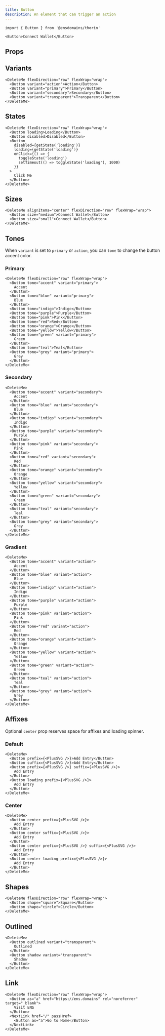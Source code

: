 ```yaml
---
title: Button
description: An element that can trigger an action
---
```


```tsx
import { Button } from '@ensdomains/thorin'
```

```tsx expand=true live=true
<Button>Connect Wallet</Button>
```

## Props

<PropsTable sourceLink={sourceLink} types={types} />

## Variants

```tsx live=true
<DeleteMe flexDirection="row" flexWrap="wrap">
  <Button variant="action">Action</Button>
  <Button variant="primary">Primary</Button>
  <Button variant="secondary">Secondary</Button>
  <Button variant="transparent">Transparent</Button>
</DeleteMe>
```

## States

```tsx live=true
<DeleteMe flexDirection="row" flexWrap="wrap">
  <Button loading>Loading</Button>
  <Button disabled>Disabled</Button>
  <Button
    disabled={getState('loading')}
    loading={getState('loading')}
    onClick={() => {
      toggleState('loading')
      setTimeout(() => toggleState('loading'), 1000)
    }}
  >
    Click Me
  </Button>
</DeleteMe>
```

## Sizes

```tsx live=true
<DeleteMe alignItems="center" flexDirection="row" flexWrap="wrap">
  <Button size="medium">Connect Wallet</Button>
  <Button size="small">Connect Wallet</Button>
</DeleteMe>
```

## Tones

When `variant` is set to `primary` or `action`, you can `tone` to change the button accent color.

### Primary

```tsx live=true
<DeleteMe flexDirection="row" flexWrap="wrap">
  <Button tone="accent" variant="primary">
    Accent
  </Button>
  <Button tone="blue" variant="primary">
    Blue
  </Button>
  <Button tone="indigo">Indigo</Button>
  <Button tone="purple">Purple</Button>
  <Button tone="pink">Pink</Button>
  <Button tone="red">Red</Button>
  <Button tone="orange">Orange</Button>
  <Button tone="yellow">Yellow</Button>
  <Button tone="green" variant="primary">
    Green
  </Button>
  <Button tone="teal">Teal</Button>
  <Button tone="grey" variant="primary">
    Grey
  </Button>
</DeleteMe>
```

### Secondary

```tsx live=true
<DeleteMe>
  <Button tone="accent" variant="secondary">
    Accent
  </Button>
  <Button tone="blue" variant="secondary">
    Blue
  </Button>
  <Button tone="indigo" variant="secondary">
    Indigo
  </Button>
  <Button tone="purple" variant="secondary">
    Purple
  </Button>
  <Button tone="pink" variant="secondary">
    Pink
  </Button>
  <Button tone="red" variant="secondary">
    Red
  </Button>
  <Button tone="orange" variant="secondary">
    Orange
  </Button>
  <Button tone="yellow" variant="secondary">
    Yellow
  </Button>
  <Button tone="green" variant="secondary">
    Green
  </Button>
  <Button tone="teal" variant="secondary">
    Teal
  </Button>
  <Button tone="grey" variant="secondary">
    Grey
  </Button>
</DeleteMe>
```

### Gradient

```tsx live=true
<DeleteMe>
  <Button tone="accent" variant="action">
    Accent
  </Button>
  <Button tone="blue" variant="action">
    Blue
  </Button>
  <Button tone="indigo" variant="action">
    Indigo
  </Button>
  <Button tone="purple" variant="action">
    Purple
  </Button>
  <Button tone="pink" variant="action">
    Pink
  </Button>
  <Button tone="red" variant="action">
    Red
  </Button>
  <Button tone="orange" variant="action">
    Orange
  </Button>
  <Button tone="yellow" variant="action">
    Yellow
  </Button>
  <Button tone="green" variant="action">
    Green
  </Button>
  <Button tone="teal" variant="action">
    Teal
  </Button>
  <Button tone="grey" variant="action">
    Grey
  </Button>
</DeleteMe>
```

## Affixes

Optional `center` prop reserves space for affixes and loading spinner.

### Default

```tsx live=true
<DeleteMe>
  <Button prefix={<PlusSVG />}>Add Entry</Button>
  <Button suffix={<PlusSVG />}>Add Entry</Button>
  <Button prefix={<PlusSVG />} suffix={<PlusSVG />}>
    Add Entry
  </Button>
  <Button loading prefix={<PlusSVG />}>
    Add Entry
  </Button>
</DeleteMe>
```

### Center

```tsx live=true
<DeleteMe>
  <Button center prefix={<PlusSVG />}>
    Add Entry
  </Button>
  <Button center suffix={<PlusSVG />}>
    Add Entry
  </Button>
  <Button center prefix={<PlusSVG />} suffix={<PlusSVG />}>
    Add Entry
  </Button>
  <Button center loading prefix={<PlusSVG />}>
    Add Entry
  </Button>
</DeleteMe>
```

## Shapes

```tsx live=true
<DeleteMe flexDirection="row" flexWrap="wrap">
  <Button shape="square">Square</Button>
  <Button shape="circle">Circle</Button>
</DeleteMe>
```

## Outlined

```tsx live=true
<DeleteMe>
  <Button outlined variant="transparent">
    Outlined
  </Button>
  <Button shadow variant="transparent">
    Shadow
  </Button>
</DeleteMe>
```

## Link

```tsx live=true
<DeleteMe flexDirection="row" flexWrap="wrap">
  <Button as="a" href="https://ens.domains" rel="noreferrer" target="_blank">
    Visit ENS
  </Button>
  <NextLink href="/" passHref>
    <Button as="a">Go to Home</Button>
  </NextLink>
</DeleteMe>
```
